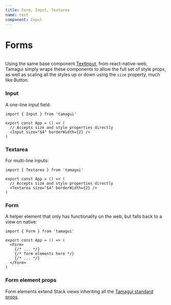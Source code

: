 ```yaml
---
title: Form, Input, Textarea
name: text
component: Input
---
```


# Forms

<HeroContainer demoMultiple>
  <FormsDemo />
</HeroContainer>

```jsx hero template=Forms

```

Using the same base component [TextInput](https://necolas.github.io/react-native-web/docs/text-input/), from react-native-web, Tamagui simply wraps these components to allow the full set of style props, as well as scaling all the styles up or down using the `size` property, much like Button.

### Input

A one-line input field:

```tsx
import { Input } from 'tamagui'

export const App = () => (
  // Accepts size and style properties directly
  <Input size="$4" borderWidth={2} />
)
```

### Textarea

For multi-line inputs:

```tsx
import { Textarea } from 'tamagui'

export const App = () => (
  // Accepts size and style properties directly
  <Textarea size="$4" borderWidth={2} />
)
```

### Form

A helper element that only has functionality on the web, but falls back to a view on native:

```tsx
import { Form } from 'tamagui'

export const App = () => (
  <Form>
    {/* ... */}
    {/* form elements here */}
    {/* ... */}
  </Form>
)
```

### Form element props

Form elements extend Stack views inheriting all the [Tamagui standard props](/docs/intro/props).
